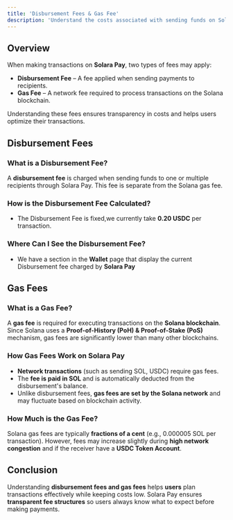```yaml
---
title: 'Disbursement Fees & Gas Fee'
description: 'Understand the costs associated with sending funds on Solara Pay'
---
```


## Overview  

When making transactions on **Solara Pay**, two types of fees may apply:  

- **Disbursement Fee** – A fee applied when sending payments to recipients.  
- **Gas Fee** – A network fee required to process transactions on the Solana blockchain.  

Understanding these fees ensures transparency in costs and helps users optimize their transactions.  

## Disbursement Fees  

### What is a Disbursement Fee?  
A **disbursement fee** is charged when sending funds to one or multiple recipients through Solara Pay. This fee is separate from the Solana gas fee.  

### How is the Disbursement Fee Calculated?  
- The Disbursement Fee is fixed,we currently take **0.20 USDC** per transaction.

### Where Can I See the Disbursement Fee?  
- We have a section in the **Wallet** page that display the current Disbursement fee charged by **Solara Pay**

## Gas Fees  

### What is a Gas Fee?  
A **gas fee** is required for executing transactions on the **Solana blockchain**. Since Solana uses a **Proof-of-History (PoH) & Proof-of-Stake (PoS)** mechanism, gas fees are significantly lower than many other blockchains.  

### How Gas Fees Work on Solara Pay  
- **Network transactions** (such as sending SOL, USDC) require gas fees.  
- The **fee is paid in SOL** and is automatically deducted from the disbursement's balance.  
- Unlike disbursement fees, **gas fees are set by the Solana network** and may fluctuate based on blockchain activity.  

### How Much is the Gas Fee?  
Solana gas fees are typically **fractions of a cent** (e.g., 0.000005 SOL per transaction). However, fees may increase slightly during **high network congestion** and if the receiver have a **USDC Token Account**.  

## Conclusion  

Understanding **disbursement fees and gas fees** helps **users** plan transactions effectively while keeping costs low. Solara Pay ensures **transparent fee structures** so users always know what to expect before making payments.  
